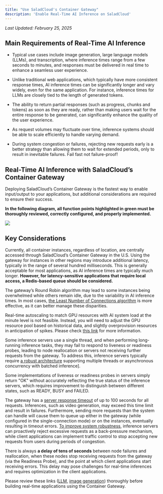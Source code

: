 ```yaml
---
title: "Use SaladCloud's Container Gateway"
description: 'Enable Real-Time AI Inference on SaladCloud'
---
```


_Last Updated: February 25, 2025_

## Main Requirements of Real-Time AI Inference

- Typical use cases include image generation, large language models (LLMs), and transcription, where inference times
  range from a few seconds to minutes, and responses must be delivered in real time to enhance a seamless user
  experience.

- Unlike traditional web applications, which typically have more consistent response times, AI inference times can be
  significantly longer and vary widely, even for the same application. For instance, inference times for LLMs are
  closely tied to the length of generated tokens.

- The ability to return partial responses (such as progress, chunks and tokens) as soon as they are ready, rather than
  making users wait for the entire response to be generated, can significantly enhance the quality of the user
  experience.

- As request volumes may fluctuate over time, inference systems should be able to scale efficiently to handle varying
  demand.

- During system congestion or failures, rejecting new requests early is a better strategy than allowing them to wait for
  extended periods, only to result in inevitable failures. Fail fast not failure-proof!

## Real-Time AI Inference with SaladCloud’s Container Gateway

Deploying SaladCloud’s Container Gateway is the fastest way to enable input/output to your applications, but additional
considerations are required to ensure their success.

**In the following diagram, all function points highlighted in green must be thoroughly reviewed, correctly configured,
and properly implemented.**

<img src="/container-engine/images/1ucg.png" />

## Key Considerations

Currently, all container instances, regardless of location, are centrally accessed through SaladCloud’s Container
Gateway in the U.S. Using the gateway for instances in other regions may introduce additional latency, typically in the
range of several hundred milliseconds. This is generally acceptable for most applications, as AI inference times are
typically much longer. **However, for latency-sensitive applications that require local access, a Redis-based queue
should be considered.**

The gateway’s Round Robin algorithm may lead to some instances being overwhelmed while others remain idle, due to the
variability in AI inference times. In most cases,
[the Least Number of Connections algorithm](/container-engine/explanation/gateway/load-balancer-options#algorithms) is
more effective, as it can better manage these disparities.

Real-time autoscaling to match GPU resources with AI system load at the minute level is not feasible. Instead, you will
need to adjust the GPU resource pool based on historical data, and slightly overprovision resources in anticipation of
spikes. Please check
[this link](/container-engine/tutorials/performance/high-performance-apps#implement-auto-scaling-at-the-quarter-hour-granularity)
for more information.

Some inference servers use a single thread, and when performing long-running inference tasks, they may fail to respond
to liveness or readiness probes, leading to node reallocation or servers not receiving further requests from the
gateway. To address this, inference servers typically require
[a robust architecture](/container-engine/tutorials/performance/high-performance-apps#select-a-robust-inference-server)
supporting multiple threads or asynchronous concurrency with batched inference].

Some implementations of liveness or readiness probes in servers simply return "OK" without accurately reflecting the
true status of the inference servers, which requires improvement to distinguish between different states, such as READY,
BUSY and FAILED.

The gateway has a
[server response timeout](/container-engine/explanation/gateway/load-balancer-options#server-response-timeout) of up to
100 seconds for all requests. Inferences, such as video generation, may exceed this time limit and result in failures.
Furthermore, sending more requests than the system can handle will cause them to queue up either in the gateway (while
configured in the single-connection mode) or on the instances, eventually resulting in timeout errors.
[To improve system robustness](/container-engine/tutorials/performance/high-performance-apps#adopt-adaptive-architectures),
inference servers can proactively reject excessive requests as a back-pressure mechanism, while client applications can
implement traffic control to stop accepting new requests from users during periods of congestion.

There is always **a delay of tens of seconds** between node failures and reallocation, when these nodes stop receiving
requests from the gateway (via the Readiness Probe), and the point at which client applications start receiving errors.
This delay may pose challenges for real-time inferences and requires optimization in the client applications.

Please review these links
([LLM](/container-engine/explanation/ai-machine-learning/llm-overview#recommendation-for-production),
[image generation](/container-engine/explanation/ai-machine-learning/image-generation-overview#container-gateway-or-job-queue))
thoroughly before building real-time applications using the Container Gateway.
